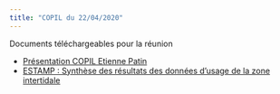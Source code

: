 ```yaml
---
title: "COPIL du 22/04/2020"
---    
```


Documents téléchargeables pour la réunion

- [Présentation COPIL Etienne Patin](./presentation/COPIL22042020_EP.pdf)  
- [ESTAMP : Synthèse des résultats des données d'usage de la zone intertidale](./Rmd_encours/Analyse_rapport_territoire.pdf)
